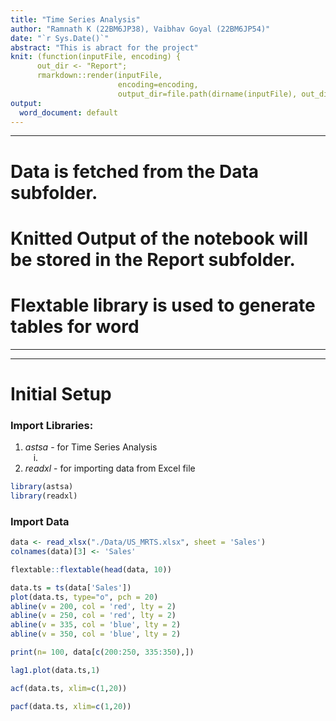 ```yaml
---
title: "Time Series Analysis"
author: "Ramnath K (22BM6JP38), Vaibhav Goyal (22BM6JP54)"
date: "`r Sys.Date()`"
abstract: "This is abract for the project"
knit: (function(inputFile, encoding) {
      out_dir <- "Report";
      rmarkdown::render(inputFile,
                        encoding=encoding,
                        output_dir=file.path(dirname(inputFile), out_dir))})
output:
  word_document: default
---
```


---

# Data is fetched from the Data subfolder.
# Knitted Output of the notebook will be stored in the Report subfolder.
# Flextable library is used to generate tables for word

---

***

# Initial Setup

### Import Libraries:

1.  *astsa* - for Time Series Analysis
    i.
2.  *readxl* - for importing data from Excel file
```r
library(astsa)
library(readxl)
```

### Import Data

```r
data <- read_xlsx("./Data/US_MRTS.xlsx", sheet = 'Sales')
colnames(data)[3] <- 'Sales'
```

```r
flextable::flextable(head(data, 10))
```

```r
data.ts = ts(data['Sales'])
plot(data.ts, type="o", pch = 20) 
abline(v = 200, col = 'red', lty = 2)
abline(v = 250, col = 'red', lty = 2)
abline(v = 335, col = 'blue', lty = 2)
abline(v = 350, col = 'blue', lty = 2)
```

```r
print(n= 100, data[c(200:250, 335:350),])
```

```r
lag1.plot(data.ts,1)
```
```r
acf(data.ts, xlim=c(1,20))
```

```r
pacf(data.ts, xlim=c(1,20))
```
